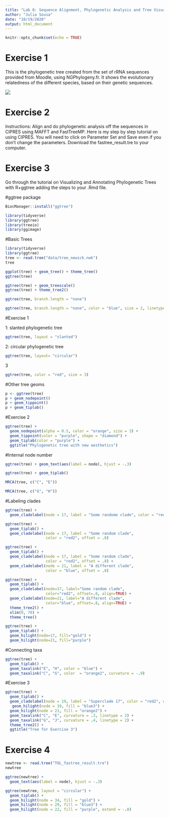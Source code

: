 ```yaml
---
title: "Lab 8: Sequence Alignment, Phylogenetic Analysis and Tree Visualization"
author: "Julia Sousa"
date: "10/19/2020"
output: html_document
---
```


```r
knitr::opts_chunk$set(echo = TRUE)
```


# Exercise 1

This is the phylogenetic tree created from the set of rRNA sequences provided from Moodle, using NGPhylogeny.fr. It shows the evolutionary relatedness of the different species, based on their genetic sequences.

![](tree.PNG)


# Exercise 2

Instructions: Align and do phylogenetic analysis off the sequences in CIPRES using MAFFT and FastTreeMP. Here is my step by step tutorial on using CIPRES. You will need to click on Parameter Set and Save even if you don’t change the parameters. Download the fastree_result.tre to your computer.


# Exercise 3
Go through the tutorial on Visualizing and Annotating Phylogenetic Trees with R+ggtree adding the steps to your .Rmd file.

#ggtree package

```r

BiocManager::install("ggtree")

```


```r

library(tidyverse)
library(ggtree)
library(treeio)
library(ggimage)

```

#Basic Trees

```r

library(tidyverse)
library(ggtree)
tree <- read.tree("data/tree_newick.nwk")
tree

```


```r

ggplot(tree) + geom_tree() + theme_tree()
ggtree(tree)

```

```r

ggtree(tree) + geom_treescale()
ggtree(tree) + theme_tree2()

```


```r

ggtree(tree, branch.length = "none")

```


```r

ggtree(tree, branch.length = "none", color = "blue", size = 2, linetype = 3)

```

#Exercise 1

1: slanted phylogenetic tree

```r

ggtree(tree, layout = "slanted")

```



2: circular phylogenetic tree

```r

ggtree(tree, layout= "circular")

```



3

```r

ggtree(tree, color = "red", size = 3)

```


#Other tree geoms

```r

p <- ggtree(tree)
p + geom_nodepoint()
p + geom_tippoint()
p + geom_tiplab()

```

#Exercise 2

```r

ggtree(tree) +
  geom_nodepoint(alpha = 0.5, color = "orange", size = 3) +
  geom_tippoint(color = "purple", shape = "diamond") +
  geom_tiplab(color = "purple") +
  ggtitle("Phylogenetic tree with new aesthetics")

```


#Internal node number

```r

ggtree(tree) + geom_text(aes(label = node), hjust = -.3)

```


```r

ggtree(tree) + geom_tiplab()

```


```r

MRCA(tree, c("C", "E"))

```

```r

MRCA(tree, c("G", "H"))

```

#Labeling clades

```r

ggtree(tree) +
  geom_cladelabel(node = 17, label = "Some randome clade", color = "red")

```

```r

ggtree(tree) +
  geom_tiplab() +
  geom_cladelabel(node = 17, label = "Some random clade",
                  color = "red2", offset = .8)

```

```r

ggtree(tree) + 
  geom_tiplab() +
  geom_cladelabel(node = 17, label = "Some random clade",
                  color = "red2", offset = .8) +
  geom_cladelabel(node = 21, label = "A different clade",
                  color = "blue", offset = .8)

```

```r

ggtree(tree) + 
  geom_tiplab() + 
  geom_cladelabel(node=17, label="Some random clade", 
                  color="red2", offset=.8, align=TRUE) + 
  geom_cladelabel(node=21, label="A different clade", 
                  color="blue", offset=.8, align=TRUE) + 
  theme_tree2() + 
  xlim(0, 70) + 
  theme_tree()

```

```r

ggtree(tree) + 
  geom_tiplab() + 
  geom_hilight(node=17, fill="gold") + 
  geom_hilight(node=21, fill="purple")

```


#Connecting taxa

```r

ggtree(tree) +
  geom_tiplab() +
  geom_taxalink("E", "H", color = "blue") +
  geom_taxalink("C", "G", color  = "orange2", curvature = -.9)

```

#Exercise 3


```r

ggtree(tree) +
  geom_tiplab() +
  geom_cladelabel(node = 19, label = "Superclade 17", color = "red2", offset = .8, align = TRUE) +
   geom_hilight(node = 19, fill = "blue3") +
  geom_hilight(node = 21, fill = "orange2") +
  geom_taxalink("C", "E", curvature = .3, linetype = 2) +
  geom_taxalink("G", "J", curvature = .4, linetype = 2) +
  theme_tree2() +
  ggtitle("Tree for Exercise 3")

```

# Exercise 4

```r

newtree <- read.tree("TOL_fastree_result.tre")
newtree

```

```r

ggtree(newtree) +
  geom_text(aes(label = node), hjust = -.3) 

```

```r

ggtree(newtree, layout = "circular") +
  geom_tiplab() +
  geom_hilight(node = 34, fill = "gold") +
  geom_hilight(node = 29, fill = "blue3") +
  geom_hilight(node = 22, fill = "purple", extend = -.8)

```



































